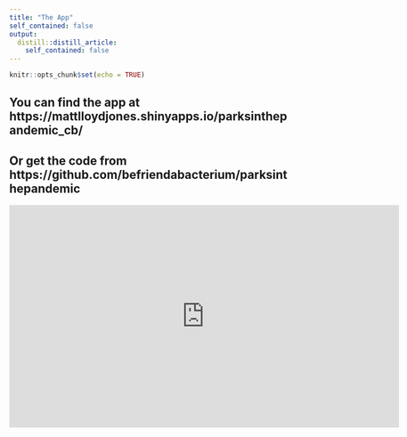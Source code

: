 ```yaml
---
title: "The App"
self_contained: false
output:
  distill::distill_article:
    self_contained: false
---
```


```r
knitr::opts_chunk$set(echo = TRUE)
```

## You can find the app at https://mattlloydjones.shinyapps.io/parksinthepandemic_cb/

## Or get the code from https://github.com/befriendabacterium/parksinthepandemic

<iframe width="700" height="400" scrolling="no" frameborder="no"  src="https://mattlloydjones.shinyapps.io/parksinthepandemic_cb/"> </iframe> 
